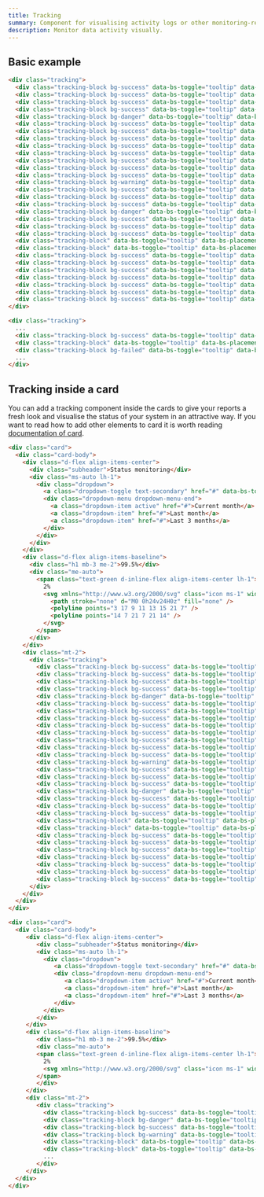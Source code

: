 ```yaml
---
title: Tracking
summary: Component for visualising activity logs or other monitoring-related data. With its ability to show data in a visually appealing and easily understandable way, the tracking component is an essential tool for any organization that relies on data monitoring and analysis to optimize performance and user experience.
description: Monitor data activity visually.
---
```


## Basic example

```html example centered columns={1}
<div class="tracking">
  <div class="tracking-block bg-success" data-bs-toggle="tooltip" data-bs-placement="top" title="Operational"></div>
  <div class="tracking-block bg-success" data-bs-toggle="tooltip" data-bs-placement="top" title="Operational"></div>
  <div class="tracking-block bg-success" data-bs-toggle="tooltip" data-bs-placement="top" title="Operational"></div>
  <div class="tracking-block bg-success" data-bs-toggle="tooltip" data-bs-placement="top" title="Operational"></div>
  <div class="tracking-block bg-danger" data-bs-toggle="tooltip" data-bs-placement="top" title="Downtime"></div>
  <div class="tracking-block bg-success" data-bs-toggle="tooltip" data-bs-placement="top" title="Operational"></div>
  <div class="tracking-block bg-success" data-bs-toggle="tooltip" data-bs-placement="top" title="Operational"></div>
  <div class="tracking-block bg-success" data-bs-toggle="tooltip" data-bs-placement="top" title="Operational"></div>
  <div class="tracking-block bg-success" data-bs-toggle="tooltip" data-bs-placement="top" title="Operational"></div>
  <div class="tracking-block bg-success" data-bs-toggle="tooltip" data-bs-placement="top" title="Operational"></div>
  <div class="tracking-block bg-success" data-bs-toggle="tooltip" data-bs-placement="top" title="Operational"></div>
  <div class="tracking-block bg-success" data-bs-toggle="tooltip" data-bs-placement="top" title="Operational"></div>
  <div class="tracking-block bg-success" data-bs-toggle="tooltip" data-bs-placement="top" title="Operational"></div>
  <div class="tracking-block bg-warning" data-bs-toggle="tooltip" data-bs-placement="top" title="Big load"></div>
  <div class="tracking-block bg-success" data-bs-toggle="tooltip" data-bs-placement="top" title="Operational"></div>
  <div class="tracking-block bg-success" data-bs-toggle="tooltip" data-bs-placement="top" title="Operational"></div>
  <div class="tracking-block bg-success" data-bs-toggle="tooltip" data-bs-placement="top" title="Operational"></div>
  <div class="tracking-block bg-danger" data-bs-toggle="tooltip" data-bs-placement="top" title="Downtime"></div>
  <div class="tracking-block bg-success" data-bs-toggle="tooltip" data-bs-placement="top" title="Operational"></div>
  <div class="tracking-block bg-success" data-bs-toggle="tooltip" data-bs-placement="top" title="Operational"></div>
  <div class="tracking-block bg-success" data-bs-toggle="tooltip" data-bs-placement="top" title="Operational"></div>
  <div class="tracking-block" data-bs-toggle="tooltip" data-bs-placement="top" title="No data"></div>
  <div class="tracking-block" data-bs-toggle="tooltip" data-bs-placement="top" title="No data"></div>
  <div class="tracking-block bg-success" data-bs-toggle="tooltip" data-bs-placement="top" title="Operational"></div>
  <div class="tracking-block bg-success" data-bs-toggle="tooltip" data-bs-placement="top" title="Operational"></div>
  <div class="tracking-block bg-success" data-bs-toggle="tooltip" data-bs-placement="top" title="Operational"></div>
  <div class="tracking-block bg-success" data-bs-toggle="tooltip" data-bs-placement="top" title="Operational"></div>
  <div class="tracking-block bg-success" data-bs-toggle="tooltip" data-bs-placement="top" title="Operational"></div>
  <div class="tracking-block bg-success" data-bs-toggle="tooltip" data-bs-placement="top" title="Operational"></div>
  <div class="tracking-block bg-success" data-bs-toggle="tooltip" data-bs-placement="top" title="Operational"></div>
</div>
```

```html
<div class="tracking">
  ...
  <div class="tracking-block bg-success" data-bs-toggle="tooltip" data-bs-placement="top" title="Operational"></div>
  <div class="tracking-block" data-bs-toggle="tooltip" data-bs-placement="top" title="No data"></div>
  <div class="tracking-block bg-failed" data-bs-toggle="tooltip" data-bs-placement="top" title="Operational"></div>
  ...
</div>
```

## Tracking inside a card

You can add a tracking component inside the cards to give your reports a fresh look and visualise the status of your system in an attractive way. If you want to read how to add other elements to card it is worth reading [documentation of card](/docs/components/cards).

```html example centered columns={1}
<div class="card">
  <div class="card-body">
    <div class="d-flex align-items-center">
      <div class="subheader">Status monitoring</div>
      <div class="ms-auto lh-1">
        <div class="dropdown">
          <a class="dropdown-toggle text-secondary" href="#" data-bs-toggle="dropdown" aria-haspopup="true" aria-expanded="false">Current month</a>
          <div class="dropdown-menu dropdown-menu-end">
            <a class="dropdown-item active" href="#">Current month</a>
            <a class="dropdown-item" href="#">Last month</a>
            <a class="dropdown-item" href="#">Last 3 months</a>
          </div>
        </div>
      </div>
    </div>
    <div class="d-flex align-items-baseline">
      <div class="h1 mb-3 me-2">99.5%</div>
      <div class="me-auto">
        <span class="text-green d-inline-flex align-items-center lh-1">
          2%
          <svg xmlns="http://www.w3.org/2000/svg" class="icon ms-1" width="24" height="24" viewBox="0 0 24 24" stroke-width="2" stroke="currentColor" fill="none" stroke-linecap="round" stroke-linejoin="round">
            <path stroke="none" d="M0 0h24v24H0z" fill="none" />
            <polyline points="3 17 9 11 13 15 21 7" />
            <polyline points="14 7 21 7 21 14" />
          </svg>
        </span>
      </div>
    </div>
    <div class="mt-2">
      <div class="tracking">
        <div class="tracking-block bg-success" data-bs-toggle="tooltip" data-bs-placement="top" title="Operational"></div>
        <div class="tracking-block bg-success" data-bs-toggle="tooltip" data-bs-placement="top" title="Operational"></div>
        <div class="tracking-block bg-success" data-bs-toggle="tooltip" data-bs-placement="top" title="Operational"></div>
        <div class="tracking-block bg-success" data-bs-toggle="tooltip" data-bs-placement="top" title="Operational"></div>
        <div class="tracking-block bg-danger" data-bs-toggle="tooltip" data-bs-placement="top" title="Downtime"></div>
        <div class="tracking-block bg-success" data-bs-toggle="tooltip" data-bs-placement="top" title="Operational"></div>
        <div class="tracking-block bg-success" data-bs-toggle="tooltip" data-bs-placement="top" title="Operational"></div>
        <div class="tracking-block bg-success" data-bs-toggle="tooltip" data-bs-placement="top" title="Operational"></div>
        <div class="tracking-block bg-success" data-bs-toggle="tooltip" data-bs-placement="top" title="Operational"></div>
        <div class="tracking-block bg-success" data-bs-toggle="tooltip" data-bs-placement="top" title="Operational"></div>
        <div class="tracking-block bg-success" data-bs-toggle="tooltip" data-bs-placement="top" title="Operational"></div>
        <div class="tracking-block bg-success" data-bs-toggle="tooltip" data-bs-placement="top" title="Operational"></div>
        <div class="tracking-block bg-success" data-bs-toggle="tooltip" data-bs-placement="top" title="Operational"></div>
        <div class="tracking-block bg-warning" data-bs-toggle="tooltip" data-bs-placement="top" title="Big load"></div>
        <div class="tracking-block bg-success" data-bs-toggle="tooltip" data-bs-placement="top" title="Operational"></div>
        <div class="tracking-block bg-success" data-bs-toggle="tooltip" data-bs-placement="top" title="Operational"></div>
        <div class="tracking-block bg-success" data-bs-toggle="tooltip" data-bs-placement="top" title="Operational"></div>
        <div class="tracking-block bg-danger" data-bs-toggle="tooltip" data-bs-placement="top" title="Downtime"></div>
        <div class="tracking-block bg-success" data-bs-toggle="tooltip" data-bs-placement="top" title="Operational"></div>
        <div class="tracking-block bg-success" data-bs-toggle="tooltip" data-bs-placement="top" title="Operational"></div>
        <div class="tracking-block bg-success" data-bs-toggle="tooltip" data-bs-placement="top" title="Operational"></div>
        <div class="tracking-block" data-bs-toggle="tooltip" data-bs-placement="top" title="No data"></div>
        <div class="tracking-block" data-bs-toggle="tooltip" data-bs-placement="top" title="No data"></div>
        <div class="tracking-block bg-success" data-bs-toggle="tooltip" data-bs-placement="top" title="Operational"></div>
        <div class="tracking-block bg-success" data-bs-toggle="tooltip" data-bs-placement="top" title="Operational"></div>
        <div class="tracking-block bg-success" data-bs-toggle="tooltip" data-bs-placement="top" title="Operational"></div>
        <div class="tracking-block bg-success" data-bs-toggle="tooltip" data-bs-placement="top" title="Operational"></div>
        <div class="tracking-block bg-success" data-bs-toggle="tooltip" data-bs-placement="top" title="Operational"></div>
        <div class="tracking-block bg-success" data-bs-toggle="tooltip" data-bs-placement="top" title="Operational"></div>
        <div class="tracking-block bg-success" data-bs-toggle="tooltip" data-bs-placement="top" title="Operational"></div>
      </div>
    </div>
  </div>
</div>
```

```html
<div class="card">
  <div class="card-body">
	 <div class="d-flex align-items-center">
		<div class="subheader">Status monitoring</div>
		<div class="ms-auto lh-1">
		  <div class="dropdown">
			 <a class="dropdown-toggle text-secondary" href="#" data-bs-toggle="dropdown" aria-haspopup="true" aria-expanded="false">Current month</a>
			 <div class="dropdown-menu dropdown-menu-end">
				<a class="dropdown-item active" href="#">Current month</a>
				<a class="dropdown-item" href="#">Last month</a>
				<a class="dropdown-item" href="#">Last 3 months</a>
			 </div>
		  </div>
		</div>
	 </div>
	 <div class="d-flex align-items-baseline">
		<div class="h1 mb-3 me-2">99.5%</div>
		<div class="me-auto">
		<span class="text-green d-inline-flex align-items-center lh-1">
		  2%
		  <svg xmlns="http://www.w3.org/2000/svg" class="icon ms-1" width="24" height="24" viewBox="0 0 24 24" stroke-width="2" stroke="currentColor" fill="none" stroke-linecap="round" stroke-linejoin="round"><path stroke="none" d="M0 0h24v24H0z" fill="none"/><polyline points="3 17 9 11 13 15 21 7" /><polyline points="14 7 21 7 21 14" /></svg>
		</span>
		</div>
	 </div>
	 <div class="mt-2">
		<div class="tracking">
		  <div class="tracking-block bg-success" data-bs-toggle="tooltip" data-bs-placement="top" title="Operational"></div>
		  <div class="tracking-block bg-danger" data-bs-toggle="tooltip" data-bs-placement="top" title="Downtime"></div>
		  <div class="tracking-block bg-success" data-bs-toggle="tooltip" data-bs-placement="top" title="Operational"></div>
		  <div class="tracking-block bg-warning" data-bs-toggle="tooltip" data-bs-placement="top" title="Big load"></div>
		  <div class="tracking-block" data-bs-toggle="tooltip" data-bs-placement="top" title="No data"></div>
		  <div class="tracking-block" data-bs-toggle="tooltip" data-bs-placement="top" title="No data"></div>
		  ...
		</div>
	 </div>
  </div>
</div>
```
